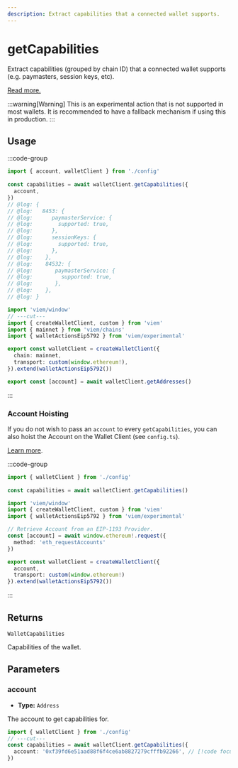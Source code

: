 ```yaml
---
description: Extract capabilities that a connected wallet supports.
---
```


# getCapabilities

Extract capabilities (grouped by chain ID) that a connected wallet supports (e.g. paymasters, session keys, etc).

[Read more.](https://github.com/ethereum/EIPs/blob/815028dc634463e1716fc5ce44c019a6040f0bef/EIPS/eip-5792.md#wallet_getcapabilities)

:::warning[Warning]
This is an experimental action that is not supported in most wallets. It is recommended to have a fallback mechanism if using this in production.
:::

## Usage

:::code-group

```ts twoslash [example.ts]
import { account, walletClient } from './config'
 
const capabilities = await walletClient.getCapabilities({
  account,
})
// @log: {
// @log:   8453: {
// @log:      paymasterService: {
// @log:        supported: true,
// @log:      },
// @log:      sessionKeys: {
// @log:        supported: true,
// @log:      },
// @log:    },
// @log:    84532: {
// @log:       paymasterService: {
// @log:         supported: true,
// @log:       },
// @log:    },
// @log: }
```

```ts twoslash [config.ts] filename="config.ts"
import 'viem/window'
// ---cut---
import { createWalletClient, custom } from 'viem'
import { mainnet } from 'viem/chains'
import { walletActionsEip5792 } from 'viem/experimental'

export const walletClient = createWalletClient({
  chain: mainnet,
  transport: custom(window.ethereum!),
}).extend(walletActionsEip5792())

export const [account] = await walletClient.getAddresses()
```

:::

### Account Hoisting

If you do not wish to pass an `account` to every `getCapabilities`, you can also hoist the Account on the Wallet Client (see `config.ts`).

[Learn more](/docs/clients/wallet#account).

:::code-group

```ts twoslash [example.ts]
import { walletClient } from './config'
 
const capabilities = await walletClient.getCapabilities()
```

```ts [config.ts] filename="config.ts"
import 'viem/window'
import { createWalletClient, custom } from 'viem'
import { walletActionsEip5792 } from 'viem/experimental'

// Retrieve Account from an EIP-1193 Provider.
const [account] = await window.ethereum!.request({ 
  method: 'eth_requestAccounts' 
})

export const walletClient = createWalletClient({
  account,
  transport: custom(window.ethereum!)
}).extend(walletActionsEip5792())
```

:::

## Returns

`WalletCapabilities`

Capabilities of the wallet.

## Parameters

### account

- **Type:** `Address`

The account to get capabilities for.

```ts twoslash [example.ts]
import { walletClient } from './config'
// ---cut---
const capabilities = await walletClient.getCapabilities({
  account: '0xf39fd6e51aad88f6f4ce6ab8827279cfffb92266', // [!code focus]
})
```